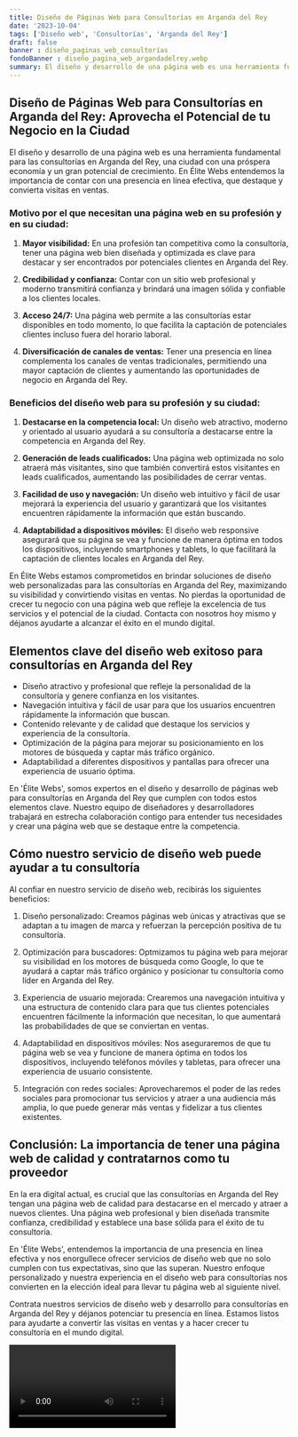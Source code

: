 ```yaml
---
title: Diseño de Páginas Web para Consultorías en Arganda del Rey
date: '2023-10-04'
tags: ['Diseño web', 'Consultorías', 'Arganda del Rey']
draft: false
banner : diseño_paginas_web_consultorías
fondoBanner : diseño_pagina_web_argandadelrey.webp
summary: El diseño y desarrollo de una página web es una herramienta fundamental para las consultorías en Arganda del Rey, una ciudad con una próspera economía y un gran potencial de crecimiento. En Élite Webs entendemos la importancia de contar con una presencia en línea efectiva, que destaque y convierta visitas en ventas.
---
```


## **Diseño de Páginas Web para Consultorías en Arganda del Rey: Aprovecha el Potencial de tu Negocio en la Ciudad**

El diseño y desarrollo de una página web es una herramienta fundamental para las consultorías en Arganda del Rey, una ciudad con una próspera economía y un gran potencial de crecimiento. En Élite Webs entendemos la importancia de contar con una presencia en línea efectiva, que destaque y convierta visitas en ventas.

### **Motivo por el que necesitan una página web en su profesión y en su ciudad:**

1. **Mayor visibilidad:** En una profesión tan competitiva como la consultoría, tener una página web bien diseñada y optimizada es clave para destacar y ser encontrados por potenciales clientes en Arganda del Rey.

2. **Credibilidad y confianza:** Contar con un sitio web profesional y moderno transmitirá confianza y brindará una imagen sólida y confiable a los clientes locales.

3. **Acceso 24/7:** Una página web permite a las consultorías estar disponibles en todo momento, lo que facilita la captación de potenciales clientes incluso fuera del horario laboral.

4. **Diversificación de canales de ventas:** Tener una presencia en línea complementa los canales de ventas tradicionales, permitiendo una mayor captación de clientes y aumentando las oportunidades de negocio en Arganda del Rey.

### **Beneficios del diseño web para su profesión y su ciudad:**

1. **Destacarse en la competencia local:** Un diseño web atractivo, moderno y orientado al usuario ayudará a su consultoría a destacarse entre la competencia en Arganda del Rey.

2. **Generación de leads cualificados:** Una página web optimizada no solo atraerá más visitantes, sino que también convertirá estos visitantes en leads cualificados, aumentando las posibilidades de cerrar ventas.

3. **Facilidad de uso y navegación:** Un diseño web intuitivo y fácil de usar mejorará la experiencia del usuario y garantizará que los visitantes encuentren rápidamente la información que están buscando.

4. **Adaptabilidad a dispositivos móviles:** El diseño web responsive asegurará que su página se vea y funcione de manera óptima en todos los dispositivos, incluyendo smartphones y tablets, lo que facilitará la captación de clientes locales en Arganda del Rey.

En Élite Webs estamos comprometidos en brindar soluciones de diseño web personalizadas para las consultorías en Arganda del Rey, maximizando su visibilidad y convirtiendo visitas en ventas. No pierdas la oportunidad de crecer tu negocio con una página web que refleje la excelencia de tus servicios y el potencial de la ciudad. Contacta con nosotros hoy mismo y déjanos ayudarte a alcanzar el éxito en el mundo digital.

<GifSeo />

<Cta />

## Elementos clave del diseño web exitoso para consultorías en Arganda del Rey

- Diseño atractivo y profesional que refleje la personalidad de la consultoría y genere confianza en los visitantes.
- Navegación intuitiva y fácil de usar para que los usuarios encuentren rápidamente la información que buscan.
- Contenido relevante y de calidad que destaque los servicios y experiencia de la consultoría.
- Optimización de la página para mejorar su posicionamiento en los motores de búsqueda y captar más tráfico orgánico.
- Adaptabilidad a diferentes dispositivos y pantallas para ofrecer una experiencia de usuario óptima.

En 'Élite Webs', somos expertos en el diseño y desarrollo de páginas web para consultorías en Arganda del Rey que cumplen con todos estos elementos clave. Nuestro equipo de diseñadores y desarrolladores trabajará en estrecha colaboración contigo para entender tus necesidades y crear una página web que se destaque entre la competencia.

## Cómo nuestro servicio de diseño web puede ayudar a tu consultoría

Al confiar en nuestro servicio de diseño web, recibirás los siguientes beneficios:

1. Diseño personalizado: Creamos páginas web únicas y atractivas que se adaptan a tu imagen de marca y refuerzan la percepción positiva de tu consultoría.

2. Optimización para buscadores: Optmizamos tu página web para mejorar su visibilidad en los motores de búsqueda como Google, lo que te ayudará a captar más tráfico orgánico y posicionar tu consultoría como líder en Arganda del Rey.

3. Experiencia de usuario mejorada: Crearemos una navegación intuitiva y una estructura de contenido clara para que tus clientes potenciales encuentren fácilmente la información que necesitan, lo que aumentará las probabilidades de que se conviertan en ventas.

4. Adaptabilidad en dispositivos móviles: Nos aseguraremos de que tu página web se vea y funcione de manera óptima en todos los dispositivos, incluyendo teléfonos móviles y tabletas, para ofrecer una experiencia de usuario consistente.

5. Integración con redes sociales: Aprovecharemos el poder de las redes sociales para promocionar tus servicios y atraer a una audiencia más amplia, lo que puede generar más ventas y fidelizar a tus clientes existentes.

## Conclusión: La importancia de tener una página web de calidad y contratarnos como tu proveedor

En la era digital actual, es crucial que las consultorías en Arganda del Rey tengan una página web de calidad para destacarse en el mercado y atraer a nuevos clientes. Una página web profesional y bien diseñada transmite confianza, credibilidad y establece una base sólida para el éxito de tu consultoría.

En 'Élite Webs', entendemos la importancia de una presencia en línea efectiva y nos enorgullece ofrecer servicios de diseño web que no solo cumplen con tus expectativas, sino que las superan. Nuestro enfoque personalizado y nuestra experiencia en el diseño web para consultorías nos convierten en la elección ideal para llevar tu página web al siguiente nivel.

Contrata nuestros servicios de diseño web y desarrollo para consultorías en Arganda del Rey y déjanos potenciar tu presencia en línea. Estamos listos para ayudarte a convertir las visitas en ventas y a hacer crecer tu consultoría en el mundo digital.

<Video />

<CtaBot job='Consultorías' city='Arganda del Rey'/>

<Gmaps query='Arganda del Rey+españa+maps' />
